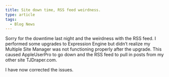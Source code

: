```yaml
---
title: Site down time, RSS feed weirdness.
type: article
tags:
  - Blog News
---
```


Sorry for the downtime last night and the weirdness with the RSS feed. I performed some upgrades to Expression Engine but didn’t realize my Multiple Site Manager was not functioning properly after the upgrade. This caused AppleUserPro to go down and the RSS feed to pull in posts from my other site TJDraper.com.

I have now corrected the issues.
